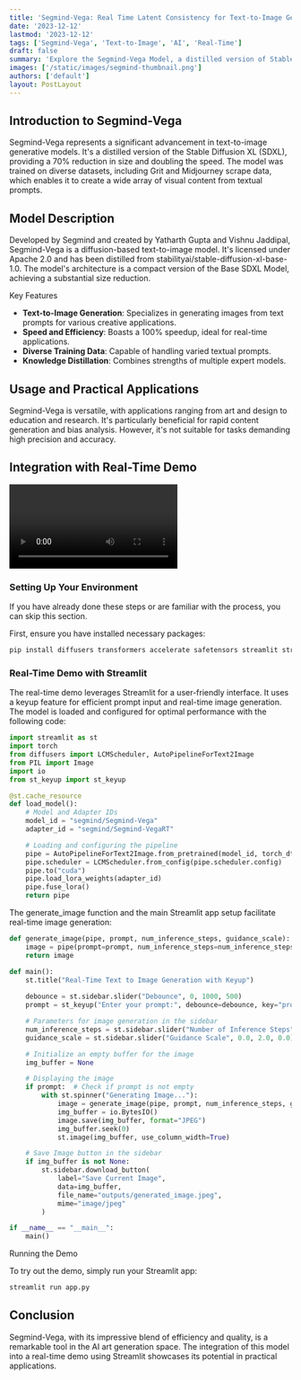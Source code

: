 ```yaml
---
title: 'Segmind-Vega: Real Time Latent Consistency for Text-to-Image Generation'
date: '2023-12-12'
lastmod: '2023-12-12'
tags: ['Segmind-Vega', 'Text-to-Image', 'AI', 'Real-Time']
draft: false
summary: 'Explore the Segmind-Vega Model, a distilled version of Stable Diffusion XL, offering rapid image generation with high quality. This post also includes a guide on using Segmind-Vega for real-time text-to-image generation.'
images: ['/static/images/segmind-thumbnail.png']
authors: ['default']
layout: PostLayout
---
```



## Introduction to Segmind-Vega

Segmind-Vega represents a significant advancement in text-to-image generative models. 
It's a distilled version of the Stable Diffusion XL (SDXL), providing a 70% reduction in size and doubling the speed. The model was trained on diverse datasets, including Grit and Midjourney scrape data, which enables it to create a wide array of visual content from textual prompts.

## Model Description

Developed by Segmind and created by Yatharth Gupta and Vishnu Jaddipal, Segmind-Vega is a diffusion-based text-to-image model. It's licensed under Apache 2.0 and has been distilled from stabilityai/stable-diffusion-xl-base-1.0. The model's architecture is a compact version of the Base SDXL Model, achieving a substantial size reduction.

Key Features

+ **Text-to-Image Generation**: Specializes in generating images from text prompts for various creative applications.
+ **Speed and Efficiency**: Boasts a 100% speedup, ideal for real-time applications.
+ **Diverse Training Data**: Capable of handling varied textual prompts.
+ **Knowledge Distillation**: Combines strengths of multiple expert models.

## Usage and Practical Applications

Segmind-Vega is versatile, with applications ranging from art and design to education and research. It's particularly beneficial for rapid content generation and bias analysis. However, it's not suitable for tasks demanding high precision and accuracy.

## Integration with Real-Time Demo

![segmind_video](/static/videos/demo_video.mp4)

### Setting Up Your Environment

If you have already done these steps or are familiar with the process, you can skip this section.

First, ensure you have installed necessary packages:

```bash
pip install diffusers transformers accelerate safetensors streamlit streamlit-keyup
```
### Real-Time Demo with Streamlit

The real-time demo leverages Streamlit for a user-friendly interface. It uses a keyup feature for efficient prompt input and real-time image generation. The model is loaded and configured for optimal performance with the following code:

```python
import streamlit as st
import torch
from diffusers import LCMScheduler, AutoPipelineForText2Image
from PIL import Image
import io
from st_keyup import st_keyup

@st.cache_resource
def load_model():
    # Model and Adapter IDs
    model_id = "segmind/Segmind-Vega"
    adapter_id = "segmind/Segmind-VegaRT"

    # Loading and configuring the pipeline
    pipe = AutoPipelineForText2Image.from_pretrained(model_id, torch_dtype=torch.float16, variant="fp16")
    pipe.scheduler = LCMScheduler.from_config(pipe.scheduler.config)
    pipe.to("cuda")
    pipe.load_lora_weights(adapter_id)
    pipe.fuse_lora()
    return pipe

```
The generate_image function and the main Streamlit app setup facilitate real-time image generation:

```python
def generate_image(pipe, prompt, num_inference_steps, guidance_scale):
    image = pipe(prompt=prompt, num_inference_steps=num_inference_steps, guidance_scale=guidance_scale).images[0]
    return image
```

```python
def main():
    st.title("Real-Time Text to Image Generation with Keyup")
    
    debounce = st.sidebar.slider("Debounce", 0, 1000, 500)
    prompt = st_keyup("Enter your prompt:", debounce=debounce, key="prompt_input")

    # Parameters for image generation in the sidebar
    num_inference_steps = st.sidebar.slider("Number of Inference Steps", 2, 8, 4)
    guidance_scale = st.sidebar.slider("Guidance Scale", 0.0, 2.0, 0.0)

    # Initialize an empty buffer for the image
    img_buffer = None

    # Displaying the image
    if prompt:  # Check if prompt is not empty
        with st.spinner("Generating Image..."):
            image = generate_image(pipe, prompt, num_inference_steps, guidance_scale)
            img_buffer = io.BytesIO()
            image.save(img_buffer, format="JPEG")
            img_buffer.seek(0)
            st.image(img_buffer, use_column_width=True)

    # Save Image button in the sidebar
    if img_buffer is not None:
        st.sidebar.download_button(
            label="Save Current Image",
            data=img_buffer,
            file_name="outputs/generated_image.jpeg",
            mime="image/jpeg"
        )

if __name__ == "__main__":
    main()
```

Running the Demo

To try out the demo, simply run your Streamlit app:

```bash
streamlit run app.py
```

## Conclusion

Segmind-Vega, with its impressive blend of efficiency and quality, is a remarkable tool in the AI art generation space. The integration of this model into a real-time demo using Streamlit showcases its potential in practical applications.